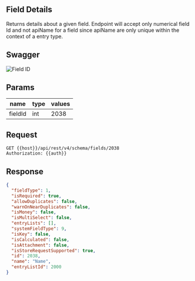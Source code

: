 ## Field Details

Returns details about a given field. Endpoint will accept only numerical field Id and not apiName for a field since apiName are only unique within the context of a entry type.

## Swagger
![Field ID](./field_id.png)

## Params

| name    | type | values |
| ------- | ---- | ------ |
| fieldId | int  | 2038   |

## Request

```
GET {{host}}/api/rest/v4/schema/fields/2038
Authorization: {{auth}}
```

## Response

```json
{
  "fieldType": 1,
  "isRequired": true,
  "allowDuplicates": false,
  "warnOnNearDuplicates": false,
  "isMoney": false,
  "isMultiSelect": false,
  "entryLists": [],
  "systemFieldType": 9,
  "isKey": false,
  "isCalculated": false,
  "isAttachment": false,
  "isStoreRequestSupported": true,
  "id": 2038,
  "name": "Name",
  "entryListId": 2000
}
```
